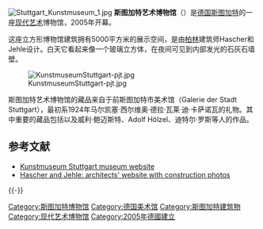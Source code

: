 [[File:Stuttgart_Kunstmuseum_1.jpg|thumb]]
'''斯图加特艺术博物馆'''（{{lang-de|Kunstmuseum Stuttgart}}）是[[德国|德国]][[斯图加特|斯图加特]]的一座[[现代艺术|现代艺术]]博物馆，2005年开幕。

这座立方形博物馆建筑拥有5000平方米的展示空间，是由[[柏林|柏林]]建筑师Hascher和Jehle设计。白天它看起来像一个玻璃立方体，在夜间可见到内部发光的石灰石墙壁。

[[Image:KunstmuseumStuttgart-pjt.jpg|thumb]]

斯图加特艺术博物馆的藏品来自于前斯图加特市美术馆（Galerie der Stadt Stuttgart），最初系1924年马尔凯塞·西尔维奥·德拉·瓦莱·迪·卡萨诺瓦的礼物。其中重要的藏品包括{{tsl|de|Otto Dix|奥托迪克斯}}以及威利·鲍迈斯特、Adolf Hölzel、迪特尔·罗斯等人的作品。 

{{commons category|Kunstmuseum Stuttgart}}

==参考文献==
* [http://www.kunstmuseum-stuttgart.de/ Kunstmuseum Stuttgart museum website] {{Wayback|url=http://www.kunstmuseum-stuttgart.de/ |date=20201112023913 }}
* [https://web.archive.org/web/20071229103002/http://www.hascher-jehle.de/kunstmuseum-stuttgart/index.htm Hascher and Jehle: architects' website with construction photos]

{{-}}
{{coord|48|46|42|N|9|10|40|E|region:DE-BW_type:landmark|display=title}}

{{Authority control}}

{{DEFAULTSORT:Kunstmuseum Stuttgart}}
[[Category:斯图加特博物馆|Category:斯图加特博物馆]]
[[Category:德国美术馆|Category:德国美术馆]]
[[Category:斯图加特建筑物|Category:斯图加特建筑物]]
[[Category:现代艺术博物馆|Category:现代艺术博物馆]]
[[Category:2005年德國建立|Category:2005年德國建立]]